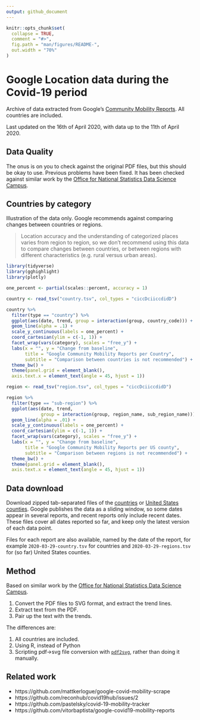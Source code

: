 ```yaml
---
output: github_document
---
```


<!-- README.md is generated from README.Rmd. Please edit that file -->

```r
knitr::opts_chunk$set(
  collapse = TRUE,
  comment = "#>",
  fig.path = "man/figures/README-",
  out.width = "70%"
)
```

# Google Location data during the Covid-19 period

Archive of data extracted from Google's [Community Mobility
Reports](https://www.google.com/covid19/mobility/).  All countries are included.

Last updated on the 16th of April 2020, with data up to the 11th of April 2020.

## Data Quality

The onus is on you to check against the original PDF files, but this should be
okay to use. Previous problems have been fixed.  It has been checked against
similar work by the [Office for National Statistics Data Science
Campus](https://github.com/datasciencecampus/mobility-report-data-extractor).

## Countries by category

Illustration of the data only.  Google recommends against comparing changes
between countries or regions.

> Location accuracy and the understanding of categorized places varies from
> region to region, so we don’t recommend using this data to compare changes
> between countries, or between regions with different characteristics (e.g.
> rural versus urban areas).

```r
library(tidyverse)
library(gghighlight)
library(plotly)

one_percent <- partial(scales::percent, accuracy = 1)

country <- read_tsv("country.tsv", col_types = "ciccDciiccdidD")

country %>%
  filter(type == "country") %>%
  ggplot(aes(date, trend, group = interaction(group, country_code))) +
  geom_line(alpha = .1) +
  scale_y_continuous(labels = one_percent) +
  coord_cartesian(ylim = c(-1, 1)) +
  facet_wrap(vars(category), scales = "free_y") +
  labs(x = "", y = "Change from baseline",
       title = "Google Community Mobility Reports per Country",
       subtitle = "Comparison between countries is not recommended") +
  theme_bw() +
  theme(panel.grid = element_blank(),
  axis.text.x = element_text(angle = 45, hjust = 1))
```

```r
region <- read_tsv("region.tsv", col_types = "ciccDciiccdidD")

region %>%
  filter(type == "sub-region") %>%
  ggplot(aes(date, trend,
             group = interaction(group, region_name, sub_region_name))) +
  geom_line(alpha = .01) +
  scale_y_continuous(labels = one_percent) +
  coord_cartesian(ylim = c(-1, 1)) +
  facet_wrap(vars(category), scales = "free_y") +
  labs(x = "", y = "Change from baseline",
       title = "Google Community Mobility Reports per US county",
       subtitle = "Comparison between regions is not recommended") +
  theme_bw() +
  theme(panel.grid = element_blank(),
  axis.text.x = element_text(angle = 45, hjust = 1))
```

## Data download

Download zipped tab-separated files of the
[countries](https://raw.githubusercontent.com/nacnudus/google-location-coronavirus/master/country.zip)
or [United States
counties](https://raw.githubusercontent.com/nacnudus/google-location-coronavirus/master/region.zip).
Google publishes the data as a sliding window, so some dates appear in several
reports, and recent reports only include recent dates.  These files cover all
dates reported so far, and keep only the latest version of each data point.

Files for each report are also available, named by the date of the report, for
example `2020-03-29-country.tsv` for countries and `2020-03-29-regions.tsv` for
(so far) United States counties.

## Method

Based on similar work by the [Office for National Statistics Data Science
Campus](https://github.com/datasciencecampus/mobility-report-data-extractor).

1. Convert the PDF files to SVG format, and extract the trend lines.
1. Extract text from the PDF.
1. Pair up the text with the trends.

The differences are:

1. All countries are included.
1. Using R, instead of Python
1. Scripting pdf->svg file conversion with
   [`pdf2svg`](https://github.com/dawbarton/pdf2svg), rather than doing it
   manually.

## Related work

* https://github.com/mattkerlogue/google-covid-mobility-scrape
* https://github.com/reconhub/covid19hub/issues/2
* https://github.com/pastelsky/covid-19-mobility-tracker
* https://github.com/vitorbaptista/google-covid19-mobility-reports

